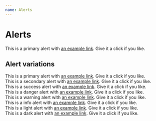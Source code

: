 ```yaml
---
name: Alerts
---
```


# Alerts
<Playground>
<div class="alert alert-danger" role="alert">
  This is a primary alert with <a href="#" class="alert-link">an example link</a>. Give it a click if you like.
</div>
</Playground>



## Alert variations
<Playground>
<div class="alert alert-primary" role="alert">
  This is a primary alert with <a href="#" class="alert-link">an example link</a>. Give it a click if you like.
</div>
<div class="alert alert-secondary" role="alert">
  This is a secondary alert with <a href="#" class="alert-link">an example link</a>. Give it a click if you like.
</div>
<div class="alert alert-success" role="alert">
  This is a success alert with <a href="#" class="alert-link">an example link</a>. Give it a click if you like.
</div>
<div class="alert alert-danger" role="alert">
  This is a danger alert with <a href="#" class="alert-link">an example link</a>. Give it a click if you like.
</div>
<div class="alert alert-warning" role="alert">
  This is a warning alert with <a href="#" class="alert-link">an example link</a>. Give it a click if you like.
</div>
<div class="alert alert-info" role="alert">
  This is a info alert with <a href="#" class="alert-link">an example link</a>. Give it a click if you like.
</div>
<div class="alert alert-light" role="alert">
  This is a light alert with <a href="#" class="alert-link">an example link</a>. Give it a click if you like.
</div>
<div class="alert alert-dark" role="alert">
  This is a dark alert with <a href="#" class="alert-link">an example link</a>. Give it a click if you like.
</div>
</Playground>
